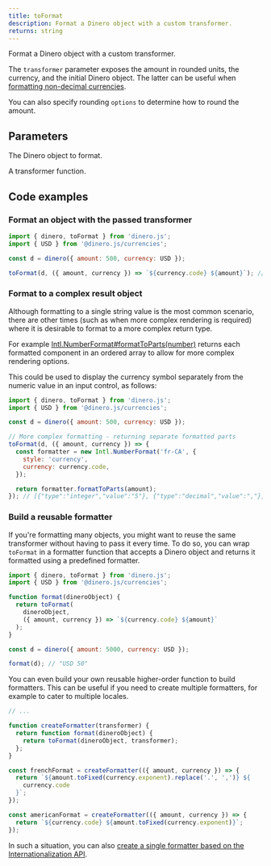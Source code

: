 ```yaml
---
title: toFormat
description: Format a Dinero object with a custom transformer.
returns: string
---
```


Format a Dinero object with a custom transformer.

The `transformer` parameter exposes the amount in rounded units, the currency, and the initial Dinero object. The latter can be useful when [formatting non-decimal currencies](/docs/advanced/formatting-non-decimal-currencies).

You can also specify rounding `options` to determine how to round the amount.

## Parameters

<Parameters>

<Parameter name="dineroObject" type="Dinero<TAmount>" required={true}>

The Dinero object to format.

</Parameter>

<Parameter name="transformer" type="Transformer<TAmount, TResult = string>" required={true}>

A transformer function.

</Parameter>

</Parameters>

## Code examples

### Format an object with the passed transformer

```js
import { dinero, toFormat } from 'dinero.js';
import { USD } from '@dinero.js/currencies';

const d = dinero({ amount: 500, currency: USD });

toFormat(d, ({ amount, currency }) => `${currency.code} ${amount}`); // "USD 5"
```

### Format to a complex result object

Although formatting to a single string value is the most common scenario, there are other times (such as when more complex rendering is required) where it is desirable to format to a more complex return type.

For example [Intl.NumberFormat#formatToParts(number)](https://developer.mozilla.org/en-US/docs/Web/JavaScript/Reference/Global_Objects/Intl/NumberFormat/formatToParts) returns each formatted component in an ordered array to allow for more complex rendering options.

This could be used to display the currency symbol separately from the numeric value in an input control, as follows:

```js
import { dinero, toFormat } from 'dinero.js';
import { USD } from '@dinero.js/currencies';

const d = dinero({ amount: 500, currency: USD });

// More complex formatting - returning separate formatted parts
toFormat(d, ({ amount, currency }) => {
  const formatter = new Intl.NumberFormat('fr-CA', {
    style: 'currency',
    currency: currency.code,
  });

  return formatter.formatToParts(amount);
}); // [{"type":"integer","value":"5"}, {"type":"decimal","value":","}, {"type":"fraction","value":"00"}, {"type":"literal","value":" "}, {"type":"currency","value":"$ US"}]
```

### Build a reusable formatter

If you're formatting many objects, you might want to reuse the same transformer without having to pass it every time. To do so, you can wrap `toFormat` in a formatter function that accepts a Dinero object and returns it formatted using a predefined formatter.

```js
import { dinero, toFormat } from 'dinero.js';
import { USD } from '@dinero.js/currencies';

function format(dineroObject) {
  return toFormat(
    dineroObject,
    ({ amount, currency }) => `${currency.code} ${amount}`
  );
}

const d = dinero({ amount: 5000, currency: USD });

format(d); // "USD 50"
```

You can even build your own reusable higher-order function to build formatters. This can be useful if you need to create multiple formatters, for example to cater to multiple locales.

```js
// ...

function createFormatter(transformer) {
  return function format(dineroObject) {
    return toFormat(dineroObject, transformer);
  };
}

const frenchFormat = createFormatter(({ amount, currency }) => {
  return `${amount.toFixed(currency.exponent).replace('.', ',')} ${
    currency.code
  }`;
});

const americanFormat = createFormatter(({ amount, currency }) => {
  return `${currency.code} ${amount.toFixed(currency.exponent)}`;
});
```

In such a situation, you can also [create a single formatter based on the Internationalization API](/docs/guides/formatting-in-a-multilingual-site).

